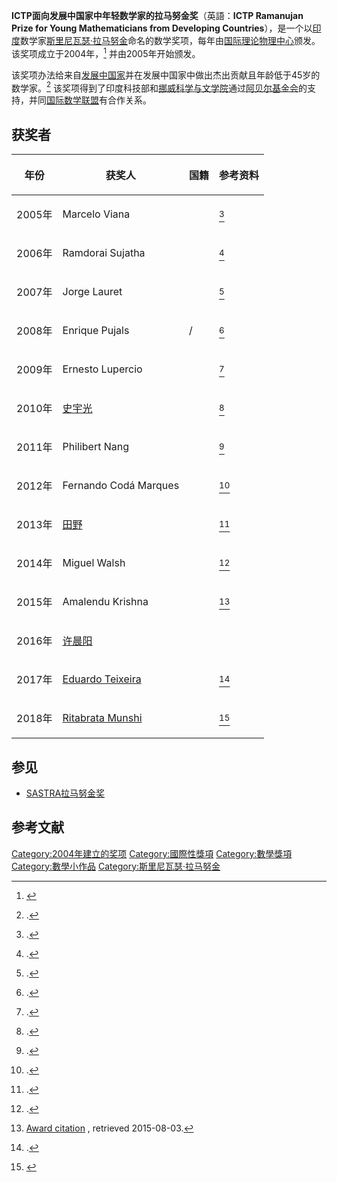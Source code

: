 {{Untranslated-jargon|time=2017-05-16}}
'''ICTP面向发展中国家中年轻数学家的拉马努金奖'''（英語：'''ICTP Ramanujan Prize for Young Mathematicians from Developing Countries'''），是一个以[[印度|印度]]数学家[[斯里尼瓦瑟·拉马努金|斯里尼瓦瑟·拉马努金]]命名的数学奖项，每年由[[国际理论物理中心|国际理论物理中心]]颁发。 该奖项成立于2004年，<ref>{{Cite web |url=https://www.ictp.it/media/612528/ictp_full_technical_report_2012.pdf |title=The Abdus Salam International Centre for Theoretical Physics Full Technical Report 2012, p. 182 |accessdate=2017-01-18 |archive-date=2016-03-03 |archive-url=https://web.archive.org/web/20160303172050/https://www.ictp.it/media/612528/ictp_full_technical_report_2012.pdf |dead-url=no }}</ref> 并由2005年开始颁发。

该奖项办法给来自[[发展中国家|发展中国家]]并在发展中国家中做出杰出贡献且年龄低于45岁的数学家。<ref>{{Citation|last=Alladi|first=Krishnaswami|title=Ramanujan's Place in the World of Mathematics: Essays Providing a Comparative Study|year=2012|authorlink=Krishnaswami Alladi|pages=81–88|contribution=Niels Henrik Abel: Norwegian Mathematical Genius|publisher=Springer|DOI=10.1007/978-81-322-0767-2_13|isbn=9788132207672}}
. </ref> 该奖项得到了印度科技部和[[挪威科学与文学院|挪威科学与文学院]]通过[[阿贝尔奖|阿贝尔基金会]]的支持，并同[[国际数学联盟|国际数学联盟]]有合作关系。

== 获奖者 ==
{| class="wikitable"
|+
!年份
!获奖人
!国籍
!参考资料
|-
|2005年
|Marcelo Viana
|{{BRA}}
|<ref>{{Citation|title=Viana Awarded ICTP/IMU Ramanujan Prize|date=January 2006|url=http://www.ams.org/notices/200601/people.pdf|journal=[[Notices_of_the_AMS|Notices of the AMS]]|volume=53|issue=1|page=51|accessdate=2017-01-18|archive-date=2016-03-03|archive-url=https://web.archive.org/web/20160303172720/http://www.ams.org/notices/200601/people.pdf|dead-url=no}}.</ref>
|-
|2006年
|Ramdorai Sujatha
|{{IND}}
|<ref>{{Citation|title=Sujatha Awarded ICTP/IMU Ramanujan Prize|date=February 2007|url=http://www.ams.org/notices/200702/people.pdf|journal=[[Notices_of_the_AMS|Notices of the AMS]]|volume=54|issue=2|page=268|accessdate=2017-01-18|archive-date=2016-03-04|archive-url=https://web.archive.org/web/20160304083151/http://www.ams.org/notices/200702/people.pdf|dead-url=no}}.</ref>
|-
|2007年
|Jorge Lauret
|{{ARG}}
|<ref>{{Citation|last=Jackson|first=Allyn|title=Lauret Awarded ICTP/IMU Ramanujan Prize|date=February 2008|url=http://www.ams.org/notices/200802/tx080200264p.pdf|journal=[[Notices_of_the_AMS|Notices of the AMS]]|volume=55|issue=2|page=265|accessdate=2017-01-18|archive-date=2016-03-04|archive-url=https://web.archive.org/web/20160304110141/http://www.ams.org/notices/200802/tx080200264p.pdf|dead-url=no}}.</ref>
|-
|2008年
|Enrique Pujals
|{{ARG}}/{{BRA}}
|<ref>{{Citation|title=Pujals Awarded ICTP/IMU Ramanujan Prize|date=February 2009|url=http://www.ams.org/notices/200902/rtx090200268p.pdf|journal=[[Notices_of_the_AMS|Notices of the AMS]]|volume=56|issue=2|page=268|accessdate=2017-01-18|archive-date=2016-04-23|archive-url=https://web.archive.org/web/20160423184422/http://www.ams.org/notices/200902/rtx090200268p.pdf|dead-url=no}}.</ref>
|-
|2009年
|Ernesto Lupercio
|{{MEX}}
|<ref>{{Citation|title=Lupercio Awarded ICTP/IMU Ramanujan Prize|date=April 2010|url=http://www.ams.org/notices/201004/rtx100400532p.pdf|journal=[[Notices_of_the_AMS|Notices of the AMS]]|volume=57|issue=4|page=533|accessdate=2017-01-18|archive-date=2016-03-04|archive-url=https://web.archive.org/web/20160304101138/http://www.ams.org/notices/201004/rtx100400532p.pdf|dead-url=no}}.</ref>
|-
|2010年
|[[史宇光|史宇光]]
|{{CHN}}
|<ref>{{Citation|title=Shi Awarded ICTP Ramanujan Prize|date=September 2011|url=http://www.ams.org/notices/201108/rtx110801131p.pdf|journal=[[Notices_of_the_AMS|Notices of the AMS]]|volume=58|issue=8|page=1132|accessdate=2017-01-18|archive-date=2013-01-21|archive-url=https://web.archive.org/web/20130121034203/http://www.ams.org/notices/201108/rtx110801131p.pdf|dead-url=no}}.</ref>
|-
|2011年
|Philibert Nang
|{{GAB}}
|<ref>{{Citation|title=Nang Awarded Ramanujan Prize for Young Mathematicians from Developing Countries|date=April 2012|url=http://www.ams.org/notices/201204/rtx120400578p.pdf|journal=[[Notices_of_the_AMS|Notices of the AMS]]|volume=59|issue=4|page=578|accessdate=2017-01-18|archive-date=2018-01-07|archive-url=https://web.archive.org/web/20180107172114/http://www.ams.org/notices/201204/rtx120400578p.pdf|dead-url=no}}.</ref>
|-
|2012年
|Fernando Codá Marques
|{{BRA}}
|<ref>{{Citation|last=Kehoe|first=Elaine|title=Codá Marques Awarded Ramanujan and TWAS Prizes|date=February 2013|url=http://www.ams.org/notices/201302/rnoti-p245.pdf|journal=[[Notices_of_the_AMS|Notices of the AMS]]|volume=60|issue=2|page=245|accessdate=2017-01-18|archive-date=2016-03-04|archive-url=https://web.archive.org/web/20160304074025/http://www.ams.org/notices/201302/rnoti-p245.pdf|dead-url=no}}.</ref>
|-
|2013年
|[[田野_(数学家)|田野]]
|{{CHN}}
|<ref>{{Citation|title=Ye Tian Awarded 2013 ICTP/IMU Ramanujan Prize|date=February 2014|url=http://www.ams.org/notices/201402/rnoti-p195.pdf|journal=[[Notices_of_the_AMS|Notices of the AMS]]|volume=61|issue=2|page=195|accessdate=2017-01-18|archive-date=2014-06-02|archive-url=https://web.archive.org/web/20140602202020/http://www.ams.org/notices/201402/rnoti-p195.pdf|dead-url=no}}.</ref>
|-
|2014年
|Miguel Walsh
|{{ARG}}
|<ref>{{Citation|last=Kehoe|first=Elaine|title=Walsh Awarded ICTP-IMU Ramanujan Prize|date=November 2014|url=http://www.ams.org/notices/201410/rnoti-p1253.pdf|journal=[[Notices_of_the_AMS|Notices of the AMS]]|volume=61|issue=10|page=1253|accessdate=2017-01-18|archive-date=2016-03-04|archive-url=https://web.archive.org/web/20160304071420/http://www.ams.org/notices/201410/rnoti-p1253.pdf|dead-url=no}}.</ref>
|-
|2015年
|Amalendu Krishna
|{{IND}}
|<ref>[https://www.ictp.it/about-ictp/prizes-awards/the-ramanujan-prize/the-ramanujan-prize-winners/ramanujan-prize-winner-2015.aspx Award citation] {{Wayback|url=https://www.ictp.it/about-ictp/prizes-awards/the-ramanujan-prize/the-ramanujan-prize-winners/ramanujan-prize-winner-2015.aspx |date=20161105210431 }}, retrieved 2015-08-03.</ref>
|-
|2016年
|[[许晨阳|许晨阳]]
|{{CHN}}
|
|-
|2017年
|[[Eduardo_Teixeira|Eduardo Teixeira]]
|{{BRA}}
|<ref>{{citation|url=https://www.ictp.it/about-ictp/media-centre/news/2017/6/ramanujan-2017-announce.aspx|title=存档副本|accessdate=2018-08-02|archive-date=2018-07-16|archive-url=https://web.archive.org/web/20180716110832/https://www.ictp.it/about-ictp/media-centre/news/2017/6/ramanujan-2017-announce.aspx|dead-url=no}}.</ref>
|-
|2018年
|[[Ritabrata_Munshi|Ritabrata Munshi]]
|{{IND}}
|<ref>{{Cite web |url=https://www.ictp.it/about-ictp/prizes-awards/the-ramanujan-prize/the-ramanujan-prize-winners/ramanujan-prize-winner-2018.aspx |title=存档副本 |accessdate=2018-08-02 |archive-date=2018-07-16 |archive-url=https://web.archive.org/web/20180716073749/https://www.ictp.it/about-ictp/prizes-awards/the-ramanujan-prize/the-ramanujan-prize-winners/ramanujan-prize-winner-2018.aspx |dead-url=no }}</ref>
|}

== 参见 ==
* [[SASTRA拉马努金奖|SASTRA拉马努金奖]]

== 参考文献 ==
{{reflist}}
[[Category:2004年建立的奖项|Category:2004年建立的奖项]]
[[Category:國際性獎項|Category:國際性獎項]]
[[Category:數學獎項|Category:數學獎項]]
[[Category:數學小作品|Category:數學小作品]]
[[Category:斯里尼瓦瑟·拉马努金|Category:斯里尼瓦瑟·拉马努金]]